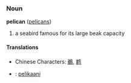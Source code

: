 ===Noun===
'''pelican''' ([[pelicans]])

# a seabird famous for its large beak capacity

====Translations====
*Chinese Characters: [[鵜]], [[鹈]]
*{{msg:fi}}: [[pelikaani]]